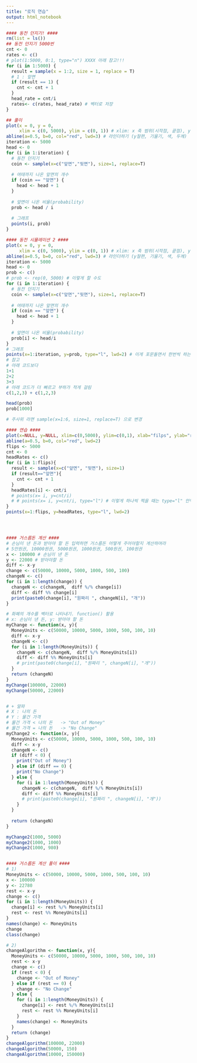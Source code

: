 ```yaml
---
title: "로직 연습"
output: html_notebook
---
```


``` r
#### 동전 던지기! ####
rm(list = ls())
## 동전 던지기 5000번
cnt <- 0
rates <- c()
# plot(1:5000, 0:1, type="n") XXXX 아래 참고!!!
for (i in 1:5000) {
  result = sample(x = 1:2, size = 1, replace = T)
  # 1 : 앞면
  if (result == 1) {
    cnt <- cnt + 1
  }
  head_rate = cnt/i
  rates<- c(rates, head_rate) # 벡터로 저장
}

## 풀이
plot(x = 0, y = 0,
     xlim = c(0, 5000), ylim = c(0, 1)) # xlim: x 축 범위(시작점, 끝점), ylim: y 축 범위(시작점, 끝점) 
abline(a=0.5, b=0, col="red", lwd=3) # 라인더하기 (y절편, 기울기, 색, 두께)
iteration <- 5000
head <- 0
for (i in 1:iteration) {
  # 동전 던지기
  coin <- sample(x=c("앞면","뒷면"), size=1, replace=T)
  
  # 여태까지 나온 앞면의 개수
  if (coin == "앞면") {
    head <- head + 1
  }
  
  # 앞면이 나온 비율(probability)
  prob <- head / i
  
  # 그래프
  points(i, prob)
}

#### 동전 시뮬레이션 2 ####
plot(x = 0, y = 0,
     xlim = c(0, 5000), ylim = c(0, 1)) # xlim: x 축 범위(시작점, 끝점), ylim: y 축 범위(시작점, 끝점) 
abline(a=0.5, b=0, col="red", lwd=3) # 라인더하기 (y절편, 기울기, 색, 두께)
iteration <- 5000
head <- 0
prob <- c()
# prob <- rep(0, 5000) # 이렇게 할 수도
for (i in 1:iteration) {
  # 동전 던지기
  coin <- sample(x=c("앞면","뒷면"), size=1, replace=T)
  
  # 여태까지 나온 앞면의 개수
  if (coin == "앞면") {
    head <- head + 1
  }
  
  # 앞면이 나온 비율(probability)
  prob[i] <- head/i
}
# 그래프
points(x=1:iteration, y=prob, type="l", lwd=2) # 이게 포문돌면서 한번씩 하는 것보다 부하가 적다..??? 내부 로직은 똑같을 텐데?
# 참고
# 아래 코드보다
1+1
2+2
3+3
# 아래 코드가 더 빠르고 부하가 적게 걸림
c(1,2,3) + c(1,2,3)

head(prob)
prob[1000]

# 주사위 라면 sample(x=1:6, size=1, replace=T) 으로 변경

#### 연습 ####
plot(x=NULL, y=NULL, xlim=c(0,5000), ylim=c(0,1), xlab="filps", ylab="rate")
abline(a=0.5, b=0, col="red", lwd=2) 
flips <- 5000
cnt <- 0
headRates <- c()
for (i in 1:flips){
  result <- sample(x=c("앞면", "뒷면"), size=1)
  if (result=="앞면"){
    cnt <- cnt + 1
  }
  headRates[i] <- cnt/i
  # points(x= i, y=cnt/i)
  # # points(x= i, y=cnt/i, type="l") # 이렇게 하나씩 찍을 때는 type="l" 안먹힘..
}
points(x=1:flips, y=headRates, type="l", lwd=2)




#### 거스름돈 계산 ####
# 손님이 낸 돈과 받아야 할 돈 입력하면 거스름돈 어떻게 주어야할지 계산하여라
# 5만원권, 10000원권, 5000원권, 1000원권, 500원권, 100원권
x <- 100000 # 손님이 낸 돈  
y <- 22000 # 받아야할 돈
diff <- x-y
change <- c(50000, 10000, 5000, 1000, 500, 100)
changeN <- c()
for (i in 1:length(change)) {
  changeN <- c(changeN,  diff %/% change[i])
  diff <- diff %% change[i]
  print(paste0(change[i], "원짜리 ", changeN[i], "개"))
}

# 화폐의 개수를 벡터로 나타내기. function() 활용
# x: 손님이 낸 돈, y: 받아야 할 돈 
myChange <- function(x, y){
  MoneyUnits <- c(50000, 10000, 5000, 1000, 500, 100, 10)
  diff <- x-y
  changeN <- c()
  for (i in 1:length(MoneyUnits)) {
    changeN <- c(changeN,  diff %/% MoneyUnits[i])
    diff <- diff %% MoneyUnits[i]
    # print(paste0(change[i], "원짜리 ", changeN[i], "개"))
  } 
  return (changeN)
}
myChange(100000, 22000)
myChange(50000, 22000)


# + 알파
# X : 나의 돈
# Y : 물건 가격
# 물건 가격 < 나의 돈   -> "Out of Money"
# 물건 가격 = 나의 돈   -> "No Change"
myChange2 <- function(x, y){
  MoneyUnits <- c(50000, 10000, 5000, 1000, 500, 100, 10)
  diff <- x-y
  changeN <- c()
  if (diff < 0) {
    print("Out of Money")
  } else if (diff == 0) {
    print("No Change")
  } else {
    for (i in 1:length(MoneyUnits)) {
      changeN <- c(changeN,  diff %/% MoneyUnits[i])
      diff <- diff %% MoneyUnits[i]
      # print(paste0(change[i], "원짜리 ", changeN[i], "개"))
    } 
  }
  
  return (changeN)
}

myChange2(1000, 5000)
myChange2(1000, 1000)
myChange2(1000, 980)


#### 거스름돈 계산 풀이 ####
# 1)
MoneyUnits <- c(50000, 10000, 5000, 1000, 500, 100, 10)
x <- 100000
y <- 22780
rest <- x-y
change <- c()
for (i in 1:length(MoneyUnits)) {
  change[i] <- rest %/% MoneyUnits[i]
  rest <- rest %% MoneyUnits[i]
} 
names(change) <- MoneyUnits
change
class(change)

# 2) 
changeAlgorithm <- function(x, y){
  MoneyUnits <- c(50000, 10000, 5000, 1000, 500, 100, 10)
  rest <- x-y
  change <- c()
  if (rest < 0) {
    change <- "Out of Money"
  } else if (rest == 0) {
    change <- "No Change"
  } else {
    for (i in 1:length(MoneyUnits)) {
      change[i] <- rest %/% MoneyUnits[i]
      rest <- rest %% MoneyUnits[i]
    } 
    names(change) <- MoneyUnits
  }
  return (change)
}
changeAlgorithm(100000, 22000)
changeAlgorithm(50000, 150)
changeAlgorithm(10000, 150000)

```